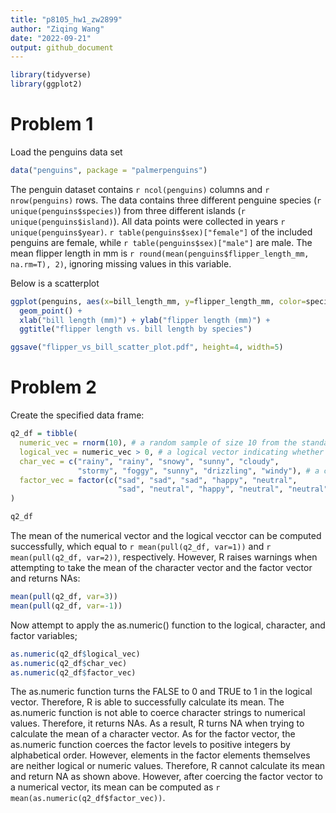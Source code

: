 ```yaml
---
title: "p8105_hw1_zw2899"
author: "Ziqing Wang"
date: "2022-09-21"
output: github_document
---
```


```r
library(tidyverse)
library(ggplot2)
```
# Problem 1 
Load the penguins data set
```r
data("penguins", package = "palmerpenguins")
```

The penguin dataset contains `r ncol(penguins)` columns and `r nrow(penguins)` rows. The data contains three different penguine species (`r unique(penguins$species)`) from three different islands (`r unique(penguins$island)`). All data points were collected in years `r unique(penguins$year)`. `r table(penguins$sex)["female"]` of the included penguins are female, while `r table(penguins$sex)["male"]` are male. The mean flipper length in mm is `r round(mean(penguins$flipper_length_mm, na.rm=T), 2)`, ignoring missing values in this variable.

Below is a scatterplot 
```r
ggplot(penguins, aes(x=bill_length_mm, y=flipper_length_mm, color=species)) + 
  geom_point() +
  xlab("bill length (mm)") + ylab("flipper length (mm)") +
  ggtitle("flipper length vs. bill length by species")

ggsave("flipper_vs_bill_scatter_plot.pdf", height=4, width=5)
```

# Problem 2

Create the specified data frame:

```r
q2_df = tibble(
  numeric_vec = rnorm(10), # a random sample of size 10 from the standard normal distribution
  logical_vec = numeric_vec > 0, # a logical vector indicating whether each sample element from above is > 0
  char_vec = c("rainy", "rainy", "snowy", "sunny", "cloudy", 
               "stormy", "foggy", "sunny", "drizzling", "windy"), # a character vector of length 10
  factor_vec = factor(c("sad", "sad", "sad", "happy", "neutral",
                        "sad", "neutral", "happy", "neutral", "neutral")) # a factor vector with 3 different levels
)

q2_df
```
The mean of the numerical vector and the logical vecctor can be computed successfully, which equal to `r mean(pull(q2_df, var=1))` and `r mean(pull(q2_df, var=2))`, respectively. However, R raises warnings when attempting to take the mean of the character vector and the factor vector and returns NAs:

```r
mean(pull(q2_df, var=3))
mean(pull(q2_df, var=-1))
```

Now attempt to apply the as.numeric() function to the logical, character, and factor variables;

```r
as.numeric(q2_df$logical_vec)
as.numeric(q2_df$char_vec)
as.numeric(q2_df$factor_vec)
```

The as.numeric function turns the FALSE to 0 and TRUE to 1 in the logical vector. Therefore, R is able to successfully calculate its mean. The as.numeric function is not able to coerce character strings to numerical values. Therefore, it returns NAs. As a result, R turns NA when trying to calculate the mean of a character vector. As for the factor vector, the as.numeric function coerces the factor levels to positive integers by alphabetical order. However, elements in the factor elements themselves are neither logical or numeric values. Therefore, R cannot calculate its mean and return NA as shown above. However, after coercing the factor vector to a numerical vector, its mean can be computed as `r mean(as.numeric(q2_df$factor_vec))`.



